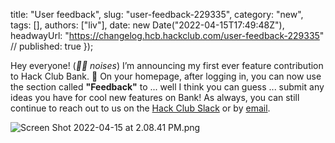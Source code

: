   title: "User feedback",
  slug: "user-feedback-229335",
  category: "new",
  tags: [],
  authors: ["liv"],
  date: new Date("2022-04-15T17:49:48Z"),
  headwayUrl: "https://changelog.hcb.hackclub.com/user-feedback-229335" // published: true
});

Hey everyone! (*🎺🎺 noises*) I’m announcing my first ever feature contribution to Hack Club Bank. 🎉 On your homepage, after logging in, you can now use the section called **"Feedback"** to ... well I think you can guess ... submit any ideas you have for cool new features on Bank! As always, you can still continue to reach out to us on the [Hack Club Slack](https://hackclub.com/slack/) or by [email](mailto:bank@hackclub.com). 

![Screen Shot 2022-04-15 at 2.08.41 PM.png](https://cloud.headwayapp.co/changelogs_images/images/big/000/086/449-0d5b59b3f2a473f2391788ed5e4ff231a3708d80.png)
